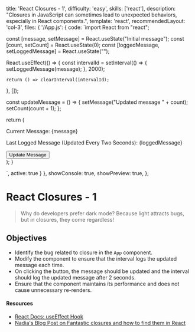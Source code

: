   title: 'React Closures - 1',
  difficulty: 'easy',
  skills: ['react'],
  description:
    "Closures in JavaScript can sometimes lead to unexpected behaviors, especially in React components.",
  template: 'react',
  recommendedLayout: 'col-3',
  files: {
    '/App.js': {
      code: `import React from "react";

  const [message, setMessage] = React.useState("Initial message");
  const [count, setCount] = React.useState(0);
  const [loggedMessage, setLoggedMessage] = React.useState("");

  React.useEffect(() => {
    const intervalId = setInterval(() => {
      setLoggedMessage(message);
    }, 2000);

    return () => clearInterval(intervalId);
  }, []);

  const updateMessage = () => {
    setMessage("Updated message " + count);
    setCount(count + 1);
  };

  return (
    <div>
      <p>Current Message: {message}</p>
      <p>Last Logged Message (Updated Every Two Seconds): {loggedMessage}</p>
      <button onClick={updateMessage}>Update Message</button>
    </div>
  );
}

`,
      active: true
    }
  },
  showConsole: true,
  showPreview: true,
};

# React Closures - 1

> Why do developers prefer dark mode?
> Because light attracts bugs, but in closures, they come regardless!

## Objectives
- Identify the bug related to closure in the `App` component.
- Modify the component to ensure that the interval logs the updated message each time.
- On clicking the button, the message should be updated and the interval should log the updated message after 2 seconds.
- Ensure that the component maintains its performance and does not cause unnecessary re-renders.

#### Resources

- <a target="_blank" href="https://react.dev/reference/react/useEffect">React Docs: useEffect Hook</a>
- <a target="_blank" href="https://www.developerway.com/posts/fantastic-closures">Nadia's Blog Post on Fantastic closures and how to find them in React</a>
